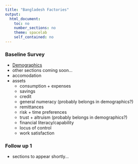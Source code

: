 ```yaml
---
title: "Bangladesh Factories"
output: 
  html_document:
    toc: no
    number_sections: no
    theme: spacelab
    self_contained: no
---
```


### Baseline Survey
 * [Demographics](http://schafik.github.io/bangla/1_demographics.html)
 * other sections coming soon...
  * accomodation
  * assets
 	* consumption + expenses
 	* savings
 	* credit
 	* general numeracy (probably belongs in demographics?)
 	* remittances
 	* risk + time preferences 
 	* trust + altruism (probably belongs in demographics?)
 	* financial literacy/capability
 	* locus of control 
 	* work satisfaction 

### Follow up 1
 * sections to appear shortly...

 